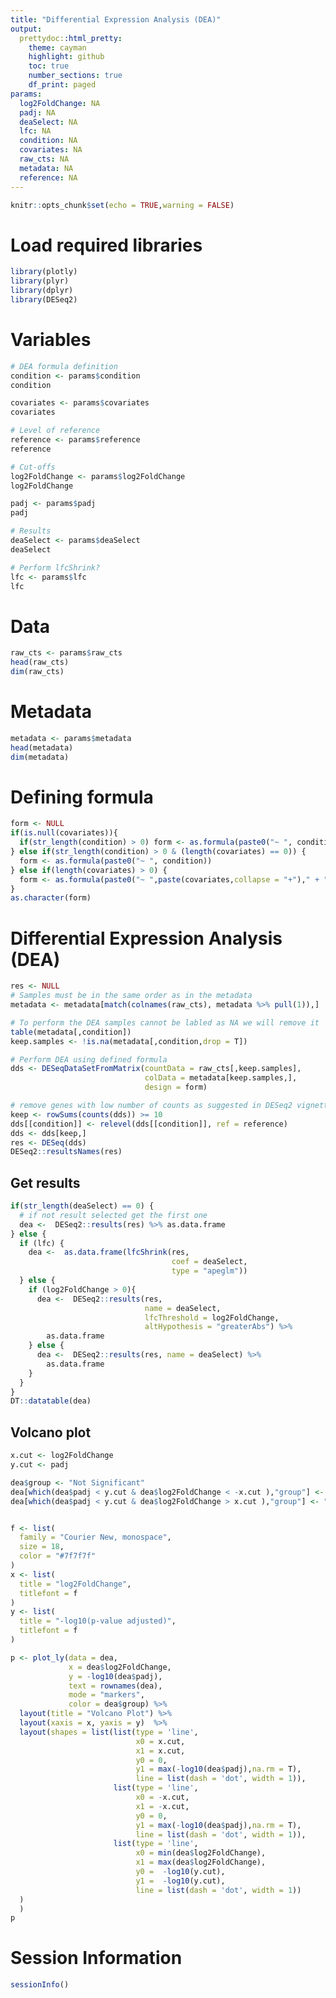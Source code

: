 ```yaml
---
title: "Differential Expression Analysis (DEA)"
output:
  prettydoc::html_pretty:
    theme: cayman
    highlight: github
    toc: true
    number_sections: true
    df_print: paged
params:
  log2FoldChange: NA
  padj: NA
  deaSelect: NA
  lfc: NA
  condition: NA
  covariates: NA
  raw_cts: NA
  metadata: NA
  reference: NA
---
```


```r
knitr::opts_chunk$set(echo = TRUE,warning = FALSE)
```


# Load required libraries
```r
library(plotly)
library(plyr)
library(dplyr)
library(DESeq2)
```

# Variables
```r
# DEA formula definition
condition <- params$condition
condition

covariates <- params$covariates
covariates

# Level of reference
reference <- params$reference
reference

# Cut-offs
log2FoldChange <- params$log2FoldChange
log2FoldChange

padj <- params$padj
padj

# Results
deaSelect <- params$deaSelect
deaSelect

# Perform lfcShrink?
lfc <- params$lfc
lfc
```

# Data
```r
raw_cts <- params$raw_cts
head(raw_cts)
dim(raw_cts)
```

# Metadata
```r
metadata <- params$metadata
head(metadata)
dim(metadata)
```

# Defining formula
```R
form <- NULL
if(is.null(covariates)){
  if(str_length(condition) > 0) form <- as.formula(paste0("~ ", condition))
} else if(str_length(condition) > 0 & (length(covariates) == 0)) {
  form <- as.formula(paste0("~ ", condition))
} else if(length(covariates) > 0) {
  form <- as.formula(paste0("~ ",paste(covariates,collapse = "+")," + ", condition))
}
as.character(form)
```

# Differential Expression Analysis (DEA)

```R
res <- NULL
# Samples must be in the same order as in the metadata
metadata <- metadata[match(colnames(raw_cts), metadata %>% pull(1)),]

# To perform the DEA samples cannot be labled as NA we will remove it
table(metadata[,condition])
keep.samples <- !is.na(metadata[,condition,drop = T])

# Perform DEA using defined formula
dds <- DESeqDataSetFromMatrix(countData = raw_cts[,keep.samples],
                              colData = metadata[keep.samples,],
                              design = form)

# remove genes with low number of counts as suggested in DESeq2 vignette
keep <- rowSums(counts(dds)) >= 10
dds[[condition]] <- relevel(dds[[condition]], ref = reference)
dds <- dds[keep,]
res <- DESeq(dds)
DESeq2::resultsNames(res)
```


## Get results

```R
if(str_length(deaSelect) == 0) {
  # if not result selected get the first one
  dea <-  DESeq2::results(res) %>% as.data.frame
} else {
  if (lfc) {
    dea <-  as.data.frame(lfcShrink(res, 
                                    coef = deaSelect,
                                    type = "apeglm"))
  } else {
    if (log2FoldChange > 0){
      dea <-  DESeq2::results(res,
                              name = deaSelect,
                              lfcThreshold = log2FoldChange,
                              altHypothesis = "greaterAbs") %>% 
        as.data.frame
    } else {
      dea <-  DESeq2::results(res, name = deaSelect) %>% 
        as.data.frame
    }
  }
}
DT::datatable(dea)
```


## Volcano plot

```R
x.cut <- log2FoldChange
y.cut <- padj

dea$group <- "Not Significant"
dea[which(dea$padj < y.cut & dea$log2FoldChange < -x.cut ),"group"] <- "Downregulated"
dea[which(dea$padj < y.cut & dea$log2FoldChange > x.cut ),"group"] <- "Upregulated"


f <- list(
  family = "Courier New, monospace",
  size = 18,
  color = "#7f7f7f"
)
x <- list(
  title = "log2FoldChange",
  titlefont = f
)
y <- list(
  title = "-log10(p-value adjusted)",
  titlefont = f
)

p <- plot_ly(data = dea, 
             x = dea$log2FoldChange, 
             y = -log10(dea$padj), 
             text = rownames(dea), 
             mode = "markers", 
             color = dea$group) %>% 
  layout(title = "Volcano Plot") %>%
  layout(xaxis = x, yaxis = y)  %>%
  layout(shapes = list(list(type = 'line', 
                            x0 = x.cut, 
                            x1 = x.cut, 
                            y0 = 0, 
                            y1 = max(-log10(dea$padj),na.rm = T), 
                            line = list(dash = 'dot', width = 1)),
                       list(type = 'line', 
                            x0 = -x.cut, 
                            x1 = -x.cut, 
                            y0 = 0, 
                            y1 = max(-log10(dea$padj),na.rm = T), 
                            line = list(dash = 'dot', width = 1)),
                       list(type = 'line', 
                            x0 = min(dea$log2FoldChange), 
                            x1 = max(dea$log2FoldChange), 
                            y0 =  -log10(y.cut), 
                            y1 =  -log10(y.cut), 
                            line = list(dash = 'dot', width = 1))
  ) 
  )
p
```

# Session Information
```r
sessionInfo()
```

